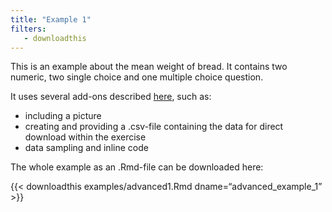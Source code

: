 ```yaml
---
title: "Example 1"
filters:
   - downloadthis
---
```


This is an example about the mean weight of bread. It contains two numeric, two single choice and one multiple choice question. 

It uses several add-ons described [here](add-ons.qmd), such as: 

- including a picture 
- creating and providing a .csv-file containing the data for direct download within the exercise 
- data sampling and inline code 

The whole example as an .Rmd-file can be downloaded here: 

{{< downloadthis examples/advanced1.Rmd dname="advanced_example_1" >}}





